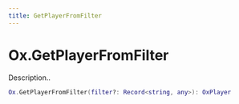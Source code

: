 ```yaml
---
title: GetPlayerFromFilter
---
```


# Ox.GetPlayerFromFilter

Description..

```lua
Ox.GetPlayerFromFilter(filter?: Record<string, any>): OxPlayer
```
